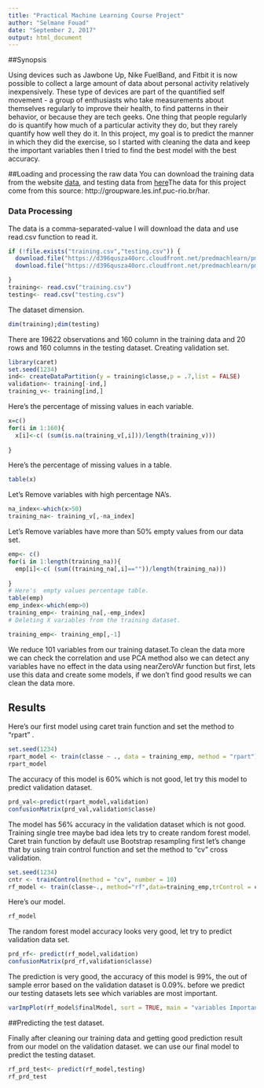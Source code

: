```yaml
---
title: "Practical Machine Learning Course Project"
author: "Selmane Fouad"
date: "September 2, 2017"
output: html_document
---
```


##Synopsis

Using devices such as Jawbone Up, Nike FuelBand, and Fitbit it is now possible to collect a large amount of data about personal activity relatively inexpensively. These type of devices are part of the quantified self movement - a group of enthusiasts who take measurements about themselves regularly to improve their health, to find patterns in their behavior, or because they are tech geeks. One thing that people regularly do is quantify how much of a particular activity they do, but they rarely quantify how well they do it. In this project, my goal is to predict the manner in which they did the exercise, so I started with cleaning the data and keep the important variables then I tried to find the best model with the best accuracy.


##Loading and processing the raw data
You can download the training data from the website [data]("https://d396qusza40orc.cloudfront.net/predmachlearn/pml-training.csv"), and testing data from [here]("https://d396qusza40orc.cloudfront.net/predmachlearn/pml-training.csv")The data for this project come from this source: http://groupware.les.inf.puc-rio.br/har.

### Data Processing
The data is a comma-separated-value I will download the data and use read.csv function to read it. 
```r
if (!file.exists("training.csv","testing.csv")) {
  download.file("https://d396qusza40orc.cloudfront.net/predmachlearn/pml-training.csv", destfile = "training.csv")
  download.file("https://d396qusza40orc.cloudfront.net/predmachlearn/pml-testing.csv", destfile = "testing.csv")

}
training<- read.csv("training.csv")
testing<- read.csv("testing.csv")


```

The dataset dimension.

```r
dim(training);dim(testing)
```

There are 19622 observations and 160 column in the training data and 20 rows and 160 columns in the testing dataset.
Creating validation set.

```r
library(caret)
set.seed(1234)
ind<- createDataPartition(y = training$classe,p = .7,list = FALSE)
validation<- training[-ind,]
training_v<- training[ind,]

```

Here's the percentage of missing values in each variable.

```r
x=c()
for(i in 1:160){
  x[i]<-c( (sum(is.na(training_v[,i]))/length(training_v)))
  
}

```
Here's the percentage of missing values in a table.
 
```r

table(x)

```
Let's  Remove variables with high percentage NA's.

```r
na_index<-which(x>50)
training_na<- training_v[,-na_index]

```
Let's  Remove variables have more than 50% empty values from our data set. 

```r
emp<- c()
for(i in 1:length(training_na)){
  emp[i]<-c( (sum((training_na[,i]==""))/length(training_na)))
  
}
# Here's  empty values percentage table. 
table(emp)
emp_index<-which(emp>0)
training_emp<- training_na[,-emp_index]
# Deleting X variables from the training dataset.

training_emp<- training_emp[,-1]

```

We reduce 101 variables from our training dataset.To clean the data more we can check the correlation and use PCA method also we can detect any variables have no effect in the data using nearZeroVAr function but first, lets use this data and create some models, if we don't find good results we can clean the data more.

## Results

Here's  our first model using caret train function and set the method to "rpart" .

```r
set.seed(1234)
rpart_model <- train(classe ~ ., data = training_emp, method = "rpart")
rpart_model

```

The accuracy of this model is 60% which is not good, let try this model to predict validation dataset.

```r
prd_val<-predict(rpart_model,validation)
confusionMatrix(prd_val,validation$classe)

```

The model has 56% accuracy in the validation dataset which is not good. 
Training single tree maybe bad idea lets try to create random forest model.
Caret train function by default use Bootstrap resampling first let's change that by using train control function and set the method to "cv" cross validation.

```r

set.seed(1234)
cntr <- trainControl(method = "cv", number = 10)
rf_model <- train(classe~., method="rf",data=training_emp,trControl = cntr)


```

Here's our model.

```r
rf_model

```


The random forest model accuracy looks very good, let try to predict validation data set. 


```r
prd_rf<- predict(rf_model,validation)
confusionMatrix(prd_rf,validation$classe)

```

The prediction is very good, the accuracy of this model is 99%, the out of sample error based on the validation dataset is 0.09%.
before we predict our testing datasets lets see which variables are most important.

```r
varImpPlot(rf_model$finalModel, sort = TRUE, main = "variables Importance")


```



##Predicting the test dataset.

Finally after cleaning our training data and getting good prediction result from our  model on the validation dataset. we can use our final model to predict the testing dataset.


```r
rf_prd_test<- predict(rf_model,testing)
rf_prd_test

```






